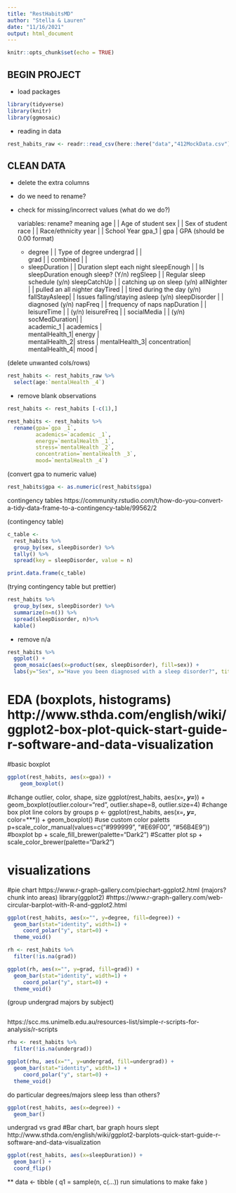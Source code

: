 ```yaml
---
title: "RestHabitsMD"
author: "Stella & Lauren"
date: "11/16/2021"
output: html_document
---
```


```r
knitr::opts_chunk$set(echo = TRUE)
```

## BEGIN PROJECT ##

* load packages

```r
library(tidyverse)
library(knitr)
library(ggmosaic)
```


* reading in data

```r
rest_habits_raw <- readr::read_csv(here::here("data","412MockData.csv"))
```

## CLEAN DATA ##
- delete the extra columns
- do we need to rename?
- check for missing/incorrect values (what do we do?)

   variables:       rename?       meaning
    age           |           |   Age of student
    sex           |           |   Sex of student 
    race          |           |   Race/ethnicity
    year          |           |   School Year 
    gpa_1         |   gpa     |   GPA (should be 0.00 format)
    *
    degree        |           |   Type of degree
    undergrad     |           |   
    grad          |           |
    combined      |           |
    *
    sleepDuration |           |   Duration slept each night
    sleepEnough   |           |   Is sleepDuration enough sleep? (Y/n)
    regSleep      |           |   Regular sleep schedule (y/n)
    sleepCatchUp  |           |   catching up on sleep (y/n)
    allNighter    |           |   pulled an all nighter 
    dayTired      |           |   tired during the day (y/n)
    fallStayAsleep|           |   Issues falling/staying asleep (y/n)
    sleepDisorder |           |   diagnosed (y/n)
    napFreq       |           |   frequency of naps
    napDuration   |           |   
    leisureTime   |           |   (y/n)
    leisureFreq   |           |
    socialMedia   |           |   (y/n)
    socMedDuration|           |   
    academic_1    | academics |   
    mentalHealth_1| energy    |   
    mentalHealth_2| stress    | 
    mentalHealth_3| concentration| 
    mentalHealth_4| mood      |
    
(delete unwanted cols/rows)
```r
rest_habits <- rest_habits_raw %>% 
  select(age:`mentalHealth _4`)
```

- remove blank observations
```r
rest_habits <- rest_habits [-c(1),]
```

    
```r
rest_habits <- rest_habits %>% 
  rename(gpa=`gpa _1`,
         academics=`academic _1`,
         energy=`mentalHealth _1`,
         stress=`mentalHealth _2`,
         concentration=`mentalHealth _3`,
         mood=`mentalHealth _4`)
```

(convert gpa to numeric value)
```r
rest_habits$gpa <- as.numeric(rest_habits$gpa)
```

contingency tables https://community.rstudio.com/t/how-do-you-convert-a-tidy-data-frame-to-a-contingency-table/99562/2

(contingency table)
```r
c_table <-
  rest_habits %>% 
  group_by(sex, sleepDisorder) %>% 
  tally() %>% 
  spread(key = sleepDisorder, value = n)

print.data.frame(c_table)
```
(trying contingency table but prettier)
```r
rest_habits %>%
  group_by(sex, sleepDisorder) %>%
  summarize(n=n()) %>%
  spread(sleepDisorder, n)%>%
  kable()

```

- remove n/a
```r
rest_habits %>% 
  ggplot() +
  geom_mosaic(aes(x=product(sex, sleepDisorder), fill=sex)) +
  labs(y="Sex", x="Have you been diagnosed with a sleep disorder?", title="Mosaic Plot")
```


# EDA (boxplots, histograms) http://www.sthda.com/english/wiki/ggplot2-box-plot-quick-start-guide-r-software-and-data-visualization
    
#basic boxplot
```r
ggplot(rest_habits, aes(x=gpa)) + 
    geom_boxplot()
```

#change outlier, color, shape, size
    ggplot(rest_habits, aes(x=***, y=***)) +
    geom_boxplot(outlier.colour="red", outlier.shape=8, outlier.size=4)
#change box plot line colors by groups
    p <- ggplot(rest_habits, aes(x=***, y=***, color=***)) +
    geom_boxplot()
#use custom color paletts
    p+scale_color_manual(values=c("#999999", "#E69F00", "#56B4E9"))
#boxplot
    bp + scale_fill_brewer(palette="Dark2")
#Scatter plot
    sp + scale_color_brewer(palette="Dark2")
    
# visualizations 
#pie chart https://www.r-graph-gallery.com/piechart-ggplot2.html (majors? chunk into areas)
    library(ggplot2)
#https://www.r-graph-gallery.com/web-circular-barplot-with-R-and-ggplot2.html

    
```r
ggplot(rest_habits, aes(x="", y=degree, fill=degree)) +
  geom_bar(stat="identity", width=1) +
     coord_polar("y", start=0) +
  theme_void()
```
```r
rh <- rest_habits %>% 
  filter(!is.na(grad)) 

ggplot(rh, aes(x="", y=grad, fill=grad)) +
  geom_bar(stat="identity", width=1) +
     coord_polar("y", start=0) +
  theme_void()
```
(group undergrad majors by subject)
```r

```

https://scc.ms.unimelb.edu.au/resources-list/simple-r-scripts-for-analysis/r-scripts


```r
rhu <- rest_habits %>% 
  filter(!is.na(undergrad)) 

ggplot(rhu, aes(x="", y=undergrad, fill=undergrad)) +
  geom_bar(stat="identity", width=1) +
     coord_polar("y", start=0) +
  theme_void()
```

do particular degrees/majors sleep less than others?

```r
ggplot(rest_habits, aes(x=degree)) + 
  geom_bar()
```

 
 undergrad vs grad
#Bar chart, bar graph hours slept http://www.sthda.com/english/wiki/ggplot2-barplots-quick-start-guide-r-software-and-data-visualization
 
```r
ggplot(rest_habits, aes(x=sleepDuration)) + 
  geom_bar() +
  coord_flip()
```


** data <- tibble (
              q1 = sample(n, c(...)) run simulations to make fake 
)


